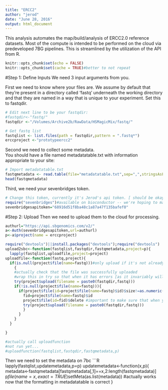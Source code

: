 ```yaml
---
title: "ERCC2"
author: "jerod"
date: "June 28, 2016"
output: html_document
---
```


This analysis automates the map/build/analysis of ERCC2.0 reference datasets.
Most of the compute is intended to be performed on the cloud via predeveloped 7BG pipelines.
This is streamlined by the utilization of the API from R.
```r
knitr::opts_chunk$set(echo = FALSE)
knitr::opts_chunk$set(cache = TRUE)#better to not repeat
```

#Step 1:  Define Inputs
We need 3 input arguments from you.

First we need to know where your files are.  We assume by default that they're 
present in a directory called 'fastq' underneath the working directory and that
they are named in a way that is unique to your experiment. Set this to fastqdir.

```r
# Edit next line to be your fastqdir:
#fastqdir<-"fastq/"
fastqdir <-"/Volumes/Archive2b/RawData/HSMagicMix/fastq/"

# Get fastq list
fastqlist <- list.files(path = fastqdir,pattern = ".fastq*")
erccproject <-"prototypeercc2"
```
Second we need to collect some metadata.  
You should have a file named metadatatable.txt with information appropriate to 
your site:

```r
# Import metadatatable.txt
fastqmetadata <- read.table(file="metadatatable.txt",sep=",",stringsAsFactors = FALSE,header = TRUE,colClasses = c(rep("character",10)))
head(fastqmetadata)
```
Third, we need your sevenbridges token.
```r
# Change this token, currently it's Jerod's api token. [ should be okay for this 1 HS run]
require("sevenbridges")#available on bioconductor -- we're hoping to make this all as a pre-setup VM...
sevenbridgesapitoken="68916d51f8ba48c1a87a47f135bafef0"
```

#Step 2: Upload
Then we need to upload them to the cloud for processing.  
```r
authurl="https://api.sbgenomics.com/v2/"
a<-Auth(sevenbridgesapitoken,url=authurl)
p<-a$project(name = erccproject)

require("devtools")||install.packages("devtools");require("devtools")
upload2sbc<-function(fastqlist,fastqdir,fastqmetadata,project=p){
  lapply(fastqlist,uploadfile,project=project)
uploadfile<-function(fastq,project){
  if(is.null(project$file(name=fastq)))#only upload if it's not already in the cloud folder.  Tested, working.  
    {
    #actually check that the file was successfully uploaded
    #wrap this in try so that when it has errors [as it invariably will], it doesn't cancel everything.
    try(project$upload(filename = paste0(fastqdir,fastq)))
    if(!is.null(project$file(name=fastq))){
      if(project$file(id=project$file(name=fastq)$id)$size!=as.numeric(file.info(paste0(fastqdir,fastq))[1])){ #if the local size isn't the remote size, try again.
        fid=project$file(name=fastq)$id
        project$file(id=fid)$delete #important to make sure that when you make a 'delete' call, it's to the file and not to the project...
        try(project$upload(filename = paste0(fastqdir,fastq)))
        }
      }
    }
  }

}

#actually call uploadfunction
#not run yet...
#uploadfunction(fastqlist,fastqdir,fastqmetadata,p)
```
Then we need to set the metadata on 7bc
```R
lapply(fastqlist,updatemetadata,p=p)
updatemetadata<-function(x,p){
metadata<-fastqmetadata[fastqmetadata[,1]==x,2:length(fastqmetadata)]
p$file(name=x,exact = TRUE)$setMeta(as.list(metadata)) #actually works now that the formatting in metadatatable is correct
}